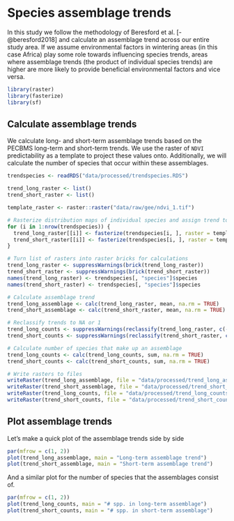 # Species assemblage trends

In this study we follow the methodology of Beresford et al. [-@beresford2018] and calculate an assemblage trend across our entire study area. If we assume environmental factors in wintering areas (in this case Africa) play some role towards influencing species trends, areas where assemblage trends (the product of individual species trends) are higher are more likely to provide beneficial environmental factors and vice versa.

```r
library(raster)
library(fasterize)
library(sf)
```

## Calculate assemblage trends

We calculate long- and short-term assemblage trends based on the PECBMS long-term and short-term trends. We use the raster of `NDVI` predictability as a template to project these values onto. Additionally, we will calculate the number of species that occur within these assemblages.

```r
trendspecies <- readRDS("data/processed/trendspecies.RDS")

trend_long_raster <- list()
trend_short_raster <- list()

template_raster <- raster::raster("data/raw/gee/ndvi_1.tif")

# Rasterize distribution maps of individual species and assign trend to pixel values
for (i in 1:nrow(trendspecies)) {
  trend_long_raster[[i]] <- fasterize(trendspecies[i, ], raster = template_raster, field = "trend_long")
  trend_short_raster[[i]] <- fasterize(trendspecies[i, ], raster = template_raster, field = "trend_short")
}

# Turn list of rasters into raster bricks for calculations
trend_long_raster <- suppressWarnings(brick(trend_long_raster))
trend_short_raster <- suppressWarnings(brick(trend_short_raster))
names(trend_long_raster) <- trendspecies[, "species"]$species
names(trend_short_raster) <- trendspecies[, "species"]$species

# Calculate assemblage trend
trend_long_assemblage <- calc(trend_long_raster, mean, na.rm = TRUE)
trend_short_assemblage <- calc(trend_short_raster, mean, na.rm = TRUE)

# Reclassify trends to NA or 1
trend_long_counts <- suppressWarnings(reclassify(trend_long_raster, c(-Inf, Inf, 1)))
trend_short_counts <- suppressWarnings(reclassify(trend_short_raster, c(-Inf, Inf, 1)))

# Calculate number of species that make up an assemblage
trend_long_counts <- calc(trend_long_counts, sum, na.rm = TRUE)
trend_short_counts <- calc(trend_short_counts, sum, na.rm = TRUE)

# Write rasters to files
writeRaster(trend_long_assemblage, file = "data/processed/trend_long_assemblage.tif", overwrite = TRUE)
writeRaster(trend_short_assemblage, file = "data/processed/trend_short_assemblage.tif", overwrite = TRUE)
writeRaster(trend_long_counts, file = "data/processed/trend_long_counts.tif", overwrite = TRUE)
writeRaster(trend_short_counts, file = "data/processed/trend_short_counts.tif", overwrite = TRUE)
```

## Plot assemblage trends

Let's make a quick plot of the assemblage trends side by side

```r
par(mfrow = c(1, 2))
plot(trend_long_assemblage, main = "Long-term assemblage trend")
plot(trend_short_assemblage, main = "Short-term assemblage trend")
```
And a similar plot for the number of species that the assemblages consist of.

```r
par(mfrow = c(1, 2))
plot(trend_long_counts, main = "# spp. in long-term assemblage")
plot(trend_short_counts, main = "# spp. in short-term assemblage")
```

